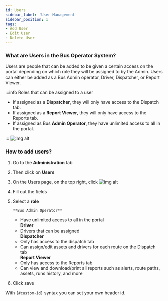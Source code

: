 ```yaml
---
id: Users
sidebar_label: 'User Management'
sidebar_position: 1
tags:
- Add User
- Edit User
- Delete User
---
```


### What are Users in the Bus Operator System?

Users are people that can be added to be given a certain access on the portal depending on which role they will be assigned to by the Admin. Users can either be added as a Bus Admin operator, Driver, Dispatcher, or Report Viewer.



:::info Roles that can be assigned to a user

* If assigned as a **Dispatcher**, they will only have access to the Dispatch tab. 
* If assigned as a **Report Viewer**, they will only have access to the Reports tab.
* If assigned as Bus **Admin Operator**, they have unlimited access to all in the portal.

:::
![img alt](/img/users_page.png)

### How to add users?

1. Go to the **Administration** tab
2. Then click on **Users**
3. On the Users page, on the top right, click ![img alt](/img/add_user_btn.png)
4. Fill out the fields
5. Select a **role**<br />

       **Bus Admin Operator**
     - Have unlimited access to all in the portal<br />
        **Driver**
     - Drivers that can be assigned<br/>
        **Dispatcher**
     - Only has access to the dispatch tab<br />
     - Can assign/edit assets and drivers for each route on the Dispatch tab<br />
      **Report Viewer**
     - Only has access to the Reports tab<br />
     - Can view and download/print all reports such as alerts, route paths, assets, runs history, and more<br />
 6. Click save


With `{#custom-id}` syntax you can set your own header id.